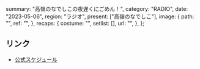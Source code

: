   summary: "高嶺のなでしこの夜遅くにごめん！",
  category: "RADIO",
  date: "2023-05-06",
  region: "ラジオ",
  present: ["高嶺のなでしこ"],
  image: {
    path: "",
    ref: "",
  },
  recaps: {
    costume: "",
    setlist: [],
    url: "",
  },
};

## リンク

- [公式スケジュール](https://takanenonadeshiko.jp/?p=1008)
